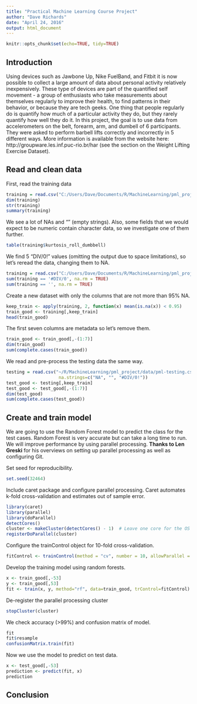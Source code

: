 ```yaml
---
title: "Practical Machine Learning Course Project"
author: "Dave Richards"
date: "April 24, 2016"
output: html_document
---
```


```r
knitr::opts_chunk$set(echo=TRUE, tidy=TRUE)
```

## Introduction

Using devices such as Jawbone Up, Nike FuelBand, and Fitbit it is now possible to collect a large amount of data about personal activity relatively inexpensively. These type of devices are part of the quantified self movement - a group of enthusiasts who take measurements about themselves regularly to improve their health, to find patterns in their behavior, or because they are tech geeks. One thing that people regularly do is quantify how much of a particular activity they do, but they rarely quantify how well they do it. In this project, the goal is to use data from accelerometers on the belt, forearm, arm, and dumbell of 6 participants. They were asked to perform barbell lifts correctly and incorrectly in 5 different ways. More information is available from the website here: http://groupware.les.inf.puc-rio.br/har (see the section on the Weight Lifting Exercise Dataset).

## Read and clean data

First, read the training data
```r
training = read.csv("C:/Users/Dave/Documents/R/MachineLearning/pml_project/data/pml-training.csv",stringsAsFactors = FALSE)
dim(training)
str(training)
summary(training)
```

We see a lot of NAs and "" (empty strings). Also, some fields that we would expect to be numeric contain character data, so we investigate one of them further.
```r
table(training$kurtosis_roll_dumbbell)
```

We find 5 "DIV/0!" values (omitting the output due to space limitations), so let's reread the data, changing them to NA.
```r
training = read.csv("C:/Users/Dave/Documents/R/MachineLearning/pml_project/data/pml-training.csv",stringsAsFactors = FALSE,na.strings = c("NA", "", "#DIV/0!"))
sum(training == '#DIV/0', na.rm = TRUE)
sum(training == '', na.rm = TRUE)
```

Create a new dataset with only the columns that are not more than 95% NA.
```r
keep_train <- apply(training, 2, function(x) mean(is.na(x)) < 0.95)
train_good <- training[,keep_train]
head(train_good)
```

The first seven columns are metadata so let's remove them.
```r
train_good <- train_good[,-(1:7)]
dim(train_good)
sum(complete.cases(train_good))
```

We read and pre-process the testing data the same way.
```r
testing = read.csv("~/R/MachineLearning/pml_project/data/pml-testing.csv", stringsAsFactors = FALSE,
                    na.strings=c("NA", "", "#DIV/0!"))
test_good <- testing[,keep_train]
test_good <- test_good[,-(1:7)]
dim(test_good)
sum(complete.cases(test_good))
```

## Create and train model

We are going to use the Random Forest model to predict the class for the test cases. Random Forest is very accurate but can take a long time to run. We will improve performance by using parallel processing. **Thanks to Len Greski** for his overviews on setting up parallel processing as well as configuring Git.

Set seed for reproducibility.
```r
set.seed(32464)
```

Include caret package and configure parallel processing. Caret automates k-fold cross-validation and estimates out of sample error.
```r
library(caret)
library(parallel)
library(doParallel)
detectCores()
cluster <- makeCluster(detectCores() - 1)  # Leave one core for the OS
registerDoParallel(cluster)
```

Configure the trainControl object for 10-fold cross-validation.
```r
fitControl <- trainControl(method = "cv", number = 10, allowParallel = TRUE)
```

Develop the training model using random forests.
```r
x <- train_good[,-53]
y <- train_good[,53]
fit <- train(x, y, method="rf", data=train_good, trControl=fitControl)
```

De-register the parallel processing cluster
```r
stopCluster(cluster)
```

We check accuracy (>99%) and confusion matrix of model.
```r
fit
fit$resample
confusionMatrix.train(fit)
```

Now we use the model to predict on test data.
```r
x <- test_good[,-53]
prediction <- predict(fit, x)
prediction
```

## Conclusion